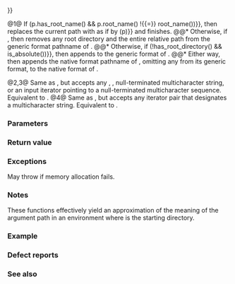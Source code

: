 {{cpp/filesystem/path/title|append|operator/{{=}}}}
{{cpp/filesystem/path/navbar}}
{{dcl begin}}
{{dcl|num=1|since=c++17|1=
path&amp; operator/=( const path&amp; p );
}}
{{dcl|num=2|since=c++17|1=
template&lt; class Source &gt;
path&amp; operator/=( const Source&amp; source );
}}
{{dcl|num=3|since=c++17|1=
template&lt; class Source &gt;
path&amp; append( const Source&amp; source );
}}
{{dcl|num=4|since=c++17|1=
template&lt; class InputIt &gt;
path&amp; append( InputIt first, InputIt last );
}}
{{dcl end}}

@1@ If {{c|p.is_absolute() {{!!}} (p.has_root_name() &amp;&amp; p.root_name() !{{=}} root_name())}}, then replaces the current path with {{c|p}} as if by {{c|operator{{=}}(p)}} and finishes.
@@* Otherwise, if {{c|p.has_root_directory()}}, then removes any root directory and the entire relative path from the generic format pathname of {{c|*this}}.
@@* Otherwise, if {{c|has_filename() {{!!}} (!has_root_directory() &amp;&amp; is_absolute())}}, then appends {{tt|path::preferred_separator}} to the generic format of {{c|*this}}.
@@* Either way, then appends the native format pathname of {{c|p}}, omitting any {{spar|root-name}} from its generic format, to the native format of {{c|*this}}.

{{source|1=
// Where "//host" is a root-name
path("//host")  / "foo" // the result is      "//host/foo" (appends with separator)
path("//host/") / "foo" // the result is also "//host/foo" (appends without separator)

// On POSIX,
path("foo") / ""      // the result is "foo/" (appends)
path("foo") / "/bar"; // the result is "/bar" (replaces)

// On Windows,
path("foo") / "C:/bar";  // the result is "C:/bar" (replaces)
path("foo") / "C:";      // the result is "C:"     (replaces)
path("C:") / "";         // the result is "C:"     (appends, without separator)
path("C:foo") / "/bar";  // yields "C:/bar"        (removes relative path, then appends)
path("C:foo") / "C:bar"; // yields "C:foo/bar"     (appends, omitting p's root-name)
}}

@2,3@ Same as {{v|1}}, but accepts any {{lc|std::basic_string}}, {{lc|std::basic_string_view}}, null-terminated multicharacter string, or an input iterator pointing to a null-terminated multicharacter sequence. Equivalent to {{c|1=return operator/=(path(source));}}.
@4@ Same as {{v|1}}, but accepts any iterator pair that designates a multicharacter string. Equivalent to {{c|1=return operator/=(path(first, last));}}.

{{cpp/filesystem/path/param source constraints|2|3}}

===Parameters===
{{par begin}}
{{par|p|pathname to append}}
{{par|source|{{lc|std::basic_string}}, {{lc|std::basic_string_view}}, null-terminated multicharacter string, or an input iterator pointing to a null-terminated multicharacter sequence, which represents a path name (either in portable or in native format)}}
{{par|first, last|pair of {{named req|InputIterator}}s that specify a multicharacter sequence that represents a path name}}
{{par hreq}}
{{par req named|InputIt|InputIterator}}
{{par req|The value type of {{tt|InputIt}} must be one of the encoded character types ({{c|char}}, {{c|wchar_t}}, {{c|char16_t}} and {{c|char32_t}}).}}
{{par end}}

===Return value===
{{c|*this}}

===Exceptions===
May throw {{c|std::bad_alloc}} if memory allocation fails. 

===Notes===
These functions effectively yield an approximation of the meaning of the argument path {{c|p}} in an environment where {{c|*this}} is the starting directory. 

===Example===
{{example
|The output is produced on Windows.
|code=
#include &lt;filesystem&gt;
#include &lt;iostream&gt;
namespace fs = std::filesystem;

int main()
{
    fs::path p1 = "C:";
    p1 /= "Users"; // does not insert a separator
    std::cout &lt;&lt; "\"C:\" / \"Users\" == " &lt;&lt; p1 &lt;&lt; '\n';
    p1 /= "batman"; // inserts fs::path::preferred_separator, '\' on Windows
    std::cout &lt;&lt; "\"C:\" / \"Users\" / \"batman\" == " &lt;&lt; p1 &lt;&lt; '\n';
}
|p=true
|output=
"C:" / "Users" == "C:Users"
"C:" / "Users" / "batman" == "C:Users\\batman"
}}

===Defect reports===
{{dr list begin}}
{{dr list item|wg=lwg|dr=3244|std=C++17|before=constraint that {{tt|Source}} cannot be {{tt|path}} was missing|after=added}}
{{dr list end}}

===See also===
{{dsc begin}}
{{dsc inc|cpp/filesystem/path/dsc concat}}
{{dsc inc|cpp/filesystem/path/dsc operator/}}
{{dsc end}}

{{langlinks|de|es|ja|ru|zh}}